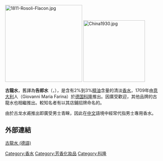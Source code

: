 {{refimprove|time=2020-07-08}}

[[File:1811-Rosoli-Flacon.jpg|250px]]
[[File:China1930.jpg|200px]]

'''古龍水'''，舊譯為'''告郎水'''（{{lang-fr|Eau de Cologne}}，{{lang-de|Kölnisch Wasser}}），是含有2%到3%[[精油|精油]]含量的清淡[[香水|香水]]，1709年由[[意大利|意大利]]人{{link-en|吉欧凡尼·馬利亞·法利納|Johann Maria Farina}}（Giovanni Maria Farina）於[[德国|德国]][[科隆|科隆]]推出。因廣受歡迎，其他品牌的古龍水也相繼推出。較知名者有以其店鋪招牌命名的{{link-en|4711科隆香水|4711}}。

由於古龙水甫推出即廣受男士青睞，因此在[[中文|中文]]語境中經常代指男士專用香水。

== 外部連結 ==
[http://www.eau-de-cologne.com/ 古龍水 (德語)] {{Wayback|url=http://www.eau-de-cologne.com/ |date=20050404044937 }}

[[Category:香水|Category:香水]]
[[Category:芳香化妝品|Category:芳香化妝品]]
[[Category:科隆|Category:科隆]]